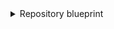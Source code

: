 <details>
<summary>Repository blueprint</summary>

```json showLineNumbers
{
  "identifier": "githubRepository",
  "title": "Repository",
  "icon": "Microservice",
  "schema": {
    "properties": {
      "readme": {
        "title": "README",
        "type": "string",
        "format": "markdown"
      },
      "url": {
        "title": "Repository URL",
        "type": "string",
        "format": "url"
      },
      "defaultBranch": {
        "title": "Default branch",
        "type": "string"
      },
      "last_contributor": {
        "title": "Last contributor",
        "icon": "TwoUsers",
        "type": "string",
        "format": "user"
      },
      "last_push": {
        "icon": "GitPullRequest",
        "title": "Last push",
        "description": "Last commit to the main branch",
        "type": "string",
        "format": "date-time"
      }
    },
    "required": []
  },
  "mirrorProperties": {},
  "calculationProperties": {},
  "relations": {
    "github_branch": {
      "title": "Github Branch",
      "target": "github_branch",
      "required": false,
      "many": false
    }
  }
}
```

</details>
